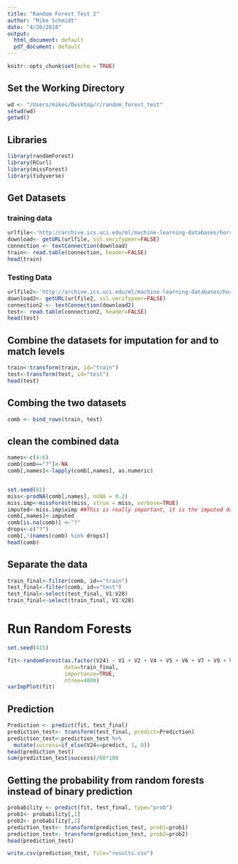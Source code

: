 ```yaml
---
title: "Random Forest Test 2"
author: "Mike Schmidt"
date: "4/20/2018"
output:
  html_document: default
  pdf_document: default
---
```


```r
knitr::opts_chunk$set(echo = TRUE)
```

## Set the Working Directory
```r
wd <- "/Users/mikes/Desktop/r/random_forest_test"
setwd(wd)
getwd()
```

## Libraries
```r
library(randomForest)
library(RCurl)
library(missForest)
library(tidyverse)
```


## Get Datasets

### training data
```r
urlfile<-'http://archive.ics.uci.edu/ml/machine-learning-databases/horse-colic/horse-colic.data'
download<- getURL(urlfile, ssl.verifypeer=FALSE)
connection <- textConnection(download)
train<- read.table(connection, header=FALSE)
head(train)
```


### Testing Data
```r
urlfile2<-'http://archive.ics.uci.edu/ml/machine-learning-databases/horse-colic/horse-colic.test'
download2<- getURL(urlfile2, ssl.verifypeer=FALSE)
connection2 <- textConnection(download2)
test<- read.table(connection2, header=FALSE)
head(test)
```


## Combine the datasets for imputation for and to match levels
```r
train<-transform(train, id="train")
test<-transform(test, id="test")
head(test)

```

## Combing the two datasets
```r
comb <- bind_rows(train, test)
```

## clean the combined data
```r
names<-c(4:6)
comb[comb=="?"]<-NA
comb[,names]<-lapply(comb[,names], as.numeric)


set.seed(81)
miss<-prodNA(comb[,names], noNA = 0.2)
miss.imp<-missForest(miss, xtrue = miss, verbose=TRUE)
imputed<-miss.imp$ximp ##This is really important, it is the imputed datat that is in a dataframe
comb[,names]<-imputed
comb[is.na(comb)] <-"?"
drops<-c("?")
comb[,!(names(comb) %in% drops)]
head(comb)
```

## Separate the data
```r
train_final<-filter(comb, id=="train")
test_final<-filter(comb, id=="test")
test_final<-select(test_final, V1:V28)
train_final<-select(train_final, V1:V28)
```


# Run Random Forests
```r
set.seed(415)

fit<-randomForest(as.factor(V24) ~ V1 + V2 + V4 + V5 + V6 + V7 + V9 + V11 + V12 + V13 +V14 + V15 + V17 + V18 + V21 + V23 ,
                  data=train_final,
                  importance=TRUE,
                  ntree=4000)
varImpPlot(fit)
```


## Prediction
```r
Prediction <- predict(fit, test_final)
prediction_test<- transform(test_final, predict=Prediction)
prediction_test<-prediction_test %>% 
  mutate(success=if_else(V24==predict, 1, 0))
head(prediction_test)
sum(prediction_test$success)/68*100
```


## Getting the probability from random forests instead of binary prediction
```r
probability <- predict(fit, test_final, type="prob")
prob1<- probability[,1]
prob2<- probability[,2]
prediction_test<- transform(prediction_test, prob1=prob1)
prediction_test<- transform(prediction_test, prob2=prob2)
head(prediction_test)
```


```r
write.csv(prediction_test, file="results.csv")
```
